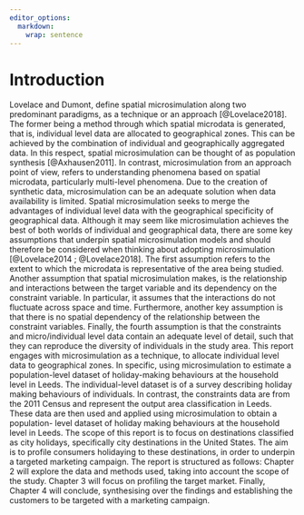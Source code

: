 ```yaml
---
editor_options: 
  markdown: 
    wrap: sentence
---
```


# Introduction {#intro}

Lovelace and Dumont, define spatial microsimulation along two predominant paradigms, as a technique or an approach [@Lovelace2018]. The former being a method through which spatial microdata is generated, that is, individual level data are allocated to geographical zones. This can be achieved by the combination of individual and geographically aggregated data. In this respect, spatial microsimulation can be thought of as population synthesis [@Axhausen2011]. In contrast, microsimulation from an approach point of view, refers to understanding phenomena based on spatial microdata, particularly multi-level phenomena. Due to the creation of synthetic data, microsimulation can be an adequate solution when data availability is limited. Spatial microsimulation seeks to merge the advantages of individual level data with the geographical specificity of geographical data. Although it may seem like microsimulation achieves the best of both worlds of individual and geographical data, there are some key assumptions that underpin spatial microsimulation models and should therefore be considered when thinking about adopting microsimulation [@Lovelace2014 ; @Lovelace2018].
The first assumption refers to the extent to which the microdata is representative of the area being studied.
Another assumption that spatial microsimulation makes, is the relationship and interactions between the target variable and its dependency on the constraint variable.
In particular, it assumes that the interactions do not fluctuate across space and time.
Furthermore, another key assumption is that there is no spatial dependency of the relationship between the constraint variables.
Finally, the fourth assumption is that the constraints and micro/individual level data contain an adequate level of detail, such that they can reproduce the diversity of individuals in the study area. This report engages with microsimulation as a technique, to allocate individual level data to geographical zones.
In specific, using microsimulation to estimate a population-level dataset of holiday-making behaviours at the household level in Leeds.
The individual-level dataset is of a survey describing holiday making behaviours of individuals.
In contrast, the constraints data are from the 2011 Census and represent the output area classification in Leeds.
These data are then used and applied using microsimulation to obtain a population- level dataset of holiday making behaviours at the household level in Leeds. The scope of this report is to focus on destinations classified as city holidays, specifically city destinations in the United States.
The aim is to profile consumers holidaying to these destinations, in order to underpin a targeted marketing campaign.
The report is structured as follows: Chapter 2 will explore the data and methods used, taking into account the scope of the study. Chapter 3 will focus on profiling the target market. Finally, Chapter 4 will conclude, synthesising over the findings and establishing the customers to be targeted with a marketing campaign.
